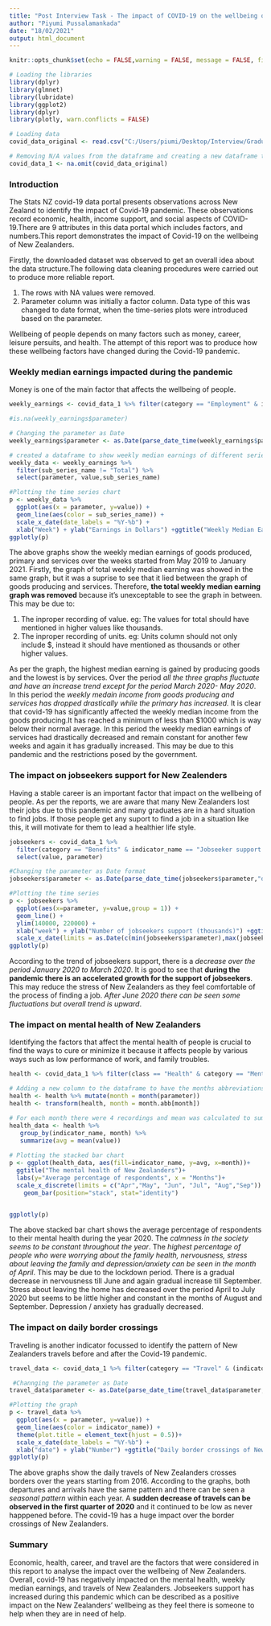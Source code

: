 ```yaml
---
title: "Post Interview Task - The impact of COVID-19 on the wellbeing of New Zealanders"
author: "Piyumi Pussalamankada"
date: "18/02/2021"
output: html_document
---
```


```r
knitr::opts_chunk$set(echo = FALSE,warning = FALSE, message = FALSE, fig.showtext = TRUE)
```


```r
# Loading the libraries
library(dplyr)
library(glmnet)
library(lubridate) 
library(ggplot2)
library(dplyr)
library(plotly, warn.conflicts = FALSE)
```

```r
# Loading data
covid_data_original <- read.csv("C:/Users/piumi/Desktop/Interview/Graduate_Analyst_Feb/Covid.csv")
```

```r
# Removing N/A values from the dataframe and creating a new dataframe to use for the below graphs
covid_data_1 <- na.omit(covid_data_original)
```

### Introduction

The Stats NZ covid-19 data portal presents observations across New Zealand to identify the impact of Covid-19 pandemic. These observations record economic, health, income support, and social aspects of COVID-19.There are 9 attributes in this data portal which includes factors, and numbers.This report demonstrates the impact of Covid-19 on the wellbeing of New Zealanders.


<p>Firstly, the downloaded dataset was observed to get an overall idea about the data structure.The following data cleaning procedures were carried out to produce more reliable report.</p>
1. The rows with NA values were removed.
2. Parameter column was initially a factor column. Data type of this was changed to date format, when the time-series plots were introduced based on the parameter.

Wellbeing of people depends on many factors such as money, career, leisure persuits, and health. The attempt of this report was to produce how these wellbeing factors have changed during the Covid-19 pandemic. 

### Weekly median earnings impacted during the pandemic

Money is one of the main factor that affects the wellbeing of people.

```r

weekly_earnings <- covid_data_1 %>% filter(category == "Employment" & indicator_name == "Weekly median earnings (34 days)")

#is.na(weekly_earnings$parameter) 

# Changing the parameter as Date
weekly_earnings$parameter <- as.Date(parse_date_time(weekly_earnings$parameter,"dmy"))

# created a dataframe to show weekly median earnings of different series except for "total"
weekly_data <- weekly_earnings %>%
  filter(sub_series_name != "Total") %>%
  select(parameter, value,sub_series_name) 

#Plotting the time series chart
p <- weekly_data %>%
  ggplot(aes(x = parameter, y=value)) +
  geom_line(aes(color = sub_series_name)) +
  scale_x_date(date_labels = "%Y-%b") +
  xlab("Week") + ylab("Earnings in Dollars") +ggtitle("Weekly Median Earnings")
ggplotly(p)
```

<p>The above graphs show the weekly median earnings of goods produced, primary and services over the weeks started from May 2019 to January 2021. Firstly, the graph of total weekly median earning was showed in the same graph, but it was a suprise to see that it lied between the graph of goods producing and services. Therefore, **the total weekly median earning graph was removed** because it's unexceptable to see the graph in between. This may be due to:</p>
1. The inproper recording of value. 
eg: The values for total should have mentioned in higher values like thousands.
2. The inproper recording of units. 
eg: Units column should not only include $, instead it should have mentioned as thousands or other higher values.

<p>As per the graph, the highest median earning is gained by producing goods and the lowest is by services. Over the period *all the three graphs fluctuate and have an increase trend except for the period March 2020- May 2020*. In this period the *weekly medain income from goods producing and services has dropped drastically while the primary has increased.* It is clear that covid-19 has significantly affected the weekly median income from the goods producing.It has reached a minimum of less than $1000 which is way below their normal average. In this period the weekly median earnings of services had drastically decreased and remain constant for another few weeks and again it has gradually increased. This may be due to this pandemic and the restrictions posed by the government.</p>

### The impact on jobseekers support for New Zealenders
Having a stable career is an important factor that impact on the wellbeing of people. As per the reports, we are aware that many New Zealanders lost their jobs due to this pandemic and many graduates are in a hard situation to find jobs. If those people get any suport to find a job in a situation like this, it will motivate for them to lead a healthier life style. 

```r

jobseekers <- covid_data_1 %>% 
  filter(category == "Benefits" & indicator_name == "Jobseeker support by region - weekly" & series_name == "Total") %>%
  select(value, parameter)

#Changing the parameter as Date format
jobseekers$parameter <- as.Date(parse_date_time(jobseekers$parameter,"dmy"))

#Plotting the time series
p <- jobseekers %>%
  ggplot(aes(x=parameter, y=value,group = 1)) +
  geom_line() +
  ylim(140000, 220000) +
  xlab("week") + ylab("Number of jobseekers support (thousands)") +ggtitle("Total jobseekers support by region - weekly") +
  scale_x_date(limits = as.Date(c(min(jobseekers$parameter),max(jobseekers$parameter))))
ggplotly(p)
```

According to the trend of jobseekers support, there is a *decrease over the period January 2020 to March 2020*. It is good to see that **during the pandemic there is an accelerated growth for the support of jobseekers**. This may reduce the stress of New Zealanders as they feel comfortable of the process of finding a job. *After June 2020 there can be seen some fluctuations but overall trend is upward*. 

### The impact on mental health of New Zealanders

Identifying the factors that affect the mental health of people is crucial to find the ways to cure or minimize it because it affects people by various ways such as low performance of work, and family troubles.

```r

health <- covid_data_1 %>% filter(class == "Health" & category == "Mental health" & sub_series_name == "Percentage of respondents")

# Adding a new column to the dataframe to have the months abbreviations
health <- health %>% mutate(month = month(parameter))
health <- transform(health, month = month.abb[month]) 

# For each month there were 4 recordings and mean was calculated to summarize the data
health_data <- health %>%
   group_by(indicator_name, month) %>%
   summarize(avg = mean(value)) 
  
# Plotting the stacked bar chart
p <- ggplot(health_data, aes(fill=indicator_name, y=avg, x=month))+
  ggtitle("The mental health of New Zealanders")+
  labs(y="Average percentage of respondents", x = "Months")+
  scale_x_discrete(limits = c("Apr","May", "Jun", "Jul", "Aug","Sep")) +
    geom_bar(position="stack", stat="identity") 


ggplotly(p)

```

The above stacked bar chart shows the average percentage of respondents to their mental health during the year 2020. The *calmness in the society seems to be constant throughout the year*. The *highest percentage of people who were worrying about the family health, nervousness, stress about leaving the family and depression/anxiety can be seen in the month of April*. This may be due to the lockdown period. There is a gradual decrease in nervousness till June and again gradual increase till September. Stress about leaving the home has decreased over the period April to July 2020 but seems to be little higher and constant in the months of August and September. Depression / anxiety has gradually decreased. 

### The impact on daily border crossings

Traveling is another indicator focussed to identify the pattern of New Zealanders travels before and after the Covid-19 pandemic.

```r


travel_data <- covid_data_1 %>% filter(category == "Travel" & (indicator_name == "Daily border crossings - arrivals" | indicator_name == "Daily border crossings - departures") & series_name == "New Zealand passport")

 #Channging the parameter as Date
travel_data$parameter <- as.Date(parse_date_time(travel_data$parameter,"dmy"))

#Plotting the graph
p <- travel_data %>%
  ggplot(aes(x = parameter, y=value)) +
  geom_line(aes(color = indicator_name)) +
  theme(plot.title = element_text(hjust = 0.5))+
  scale_x_date(date_labels = "%Y-%b") +
  xlab("date") + ylab("Number") +ggtitle("Daily border crossings of New Zealanders")
ggplotly(p)
```
The above graphs show the daily travels of New Zealanders crosses borders over the years starting from 2016.  According to the graphs, both departures and arrivals have the same pattern and there can be seen a *seasonal pattern* within each year. A **sudden decrease of travels can be observed in the first quarter of 2020** and it continued to be low as never happpened before. The covid-19 has a huge impact over the border crossings of New Zealanders.

### Summary 
Economic, health, career, and travel are the factors that were considered in this report to analyse the impact over the wellbeing of New Zealanders. Overall, covid-19 has negatively impacted on the mental health, weekly median earnings, and travels of New Zealanders. Jobseekers support has increased during this pandemic which can be described as a positive impact on the New Zealanders' wellbeing as they feel there is someone to help when they are in need of help.






